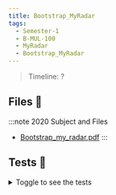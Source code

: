 ```yaml
---
title: Bootstrap_MyRadar
tags:
  - Semester-1
  - B-MUL-100
  - MyRadar
  - Bootstrap_MyRadar
---
```

> Timeline: ?


## Files 📂

:::note 2020 Subject and Files
- [Bootstrap_my_radar.pdf](https://github.com/Studio-17/Epitech-Subjects/raw/main/Semester-1/B-MUL-100/MyRadar/Bootstrap_MyRadar/Bootstrap_my_radar.pdf)
:::

## Tests 🤖
<details>
  <summary>Toggle to see the tests</summary>
  <div>
Yo
  </div>
</details>

